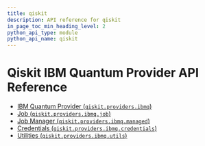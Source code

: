 ```yaml
---
title: qiskit
description: API reference for qiskit
in_page_toc_min_heading_level: 2
python_api_type: module
python_api_name: qiskit
---
```


<span id="module-qiskit" />

# Qiskit IBM Quantum Provider API Reference

*   [IBM Quantum Provider (`qiskit.providers.ibmq`)](ibmq_provider)
*   [Job (`qiskit.providers.ibmq.job`)](ibmq_job)
*   [Job Manager (`qiskit.providers.ibmq.managed`)](ibmq_managed)
*   [Credentials (`qiskit.providers.ibmq.credentials`)](ibmq_credentials)
*   [Utilities (`qiskit.providers.ibmq.utils`)](ibmq_utils)

